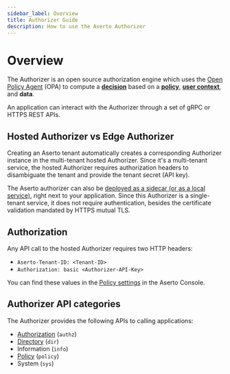```yaml
---
sidebar_label: Overview
title: Authorizer Guide
description: How to use the Aserto Authorizer
---
```


# Overview

The Authorizer is an open source authorization engine which uses the
[Open Policy Agent](https://www.openpolicyagent.org) (OPA) to
compute a [**decision**](/docs/overview/policy#decision) based on a [**policy**](/docs/overview/policy),
[**user context**](/docs/overview/policy#user-context), and **data**.

An application can interact with the Authorizer through a set of gRPC or HTTPS REST APIs.

## Hosted Authorizer vs Edge Authorizer

Creating an Aserto tenant automatically creates a corresponding Authorizer instance in the multi-tenant hosted Authorizer. Since it's a multi-tenant service, the hosted Authorizer requires authorization headers to disambiguate the tenant and provide the tenant secret (API key).

The Aserto authorizer can also be [deployed as a sidecar (or as a local service)](/docs/edge-authorizers/overview), right next to your application. Since this Authorizer is a single-tenant service, it does not require authentication, besides the certificate validation mandated by HTTPS mutual TLS.

## Authorization

Any API call to the hosted Authorizer requires two HTTP headers:

- `Aserto-Tenant-ID: <Tenant-ID>`
- `Authorization: basic <Authorizer-API-Key>`

You can find these values in the [Policy settings](/docs/aserto-console/view-policies#viewing-policy-settings)
in the Aserto Console.

## Authorizer API categories

The Authorizer provides the following APIs to calling applications:

- [Authorization](/docs/authorizer-guide/authz) (`authz`)
- [Directory](/docs/authorizer-guide/dir) (`dir`)
- Information (`info`)
- [Policy](/docs/authorizer-guide/policy) (`policy`)
- System (`sys`)
